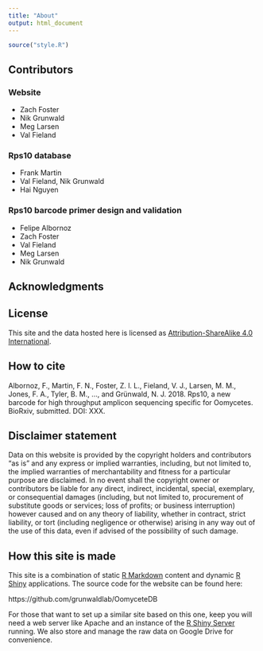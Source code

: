 ```yaml
---
title: "About"
output: html_document
---
```


```r
source("style.R")
```

## Contributors

### Website

- Zach Foster
- Nik Grunwald
- Meg Larsen
- Val Fieland

### Rps10 database

- Frank Martin
- Val Fieland, Nik Grunwald
- Hai Nguyen


### Rps10 barcode primer design and validation

- Felipe Albornoz
- Zach Foster
- Val Fieland
- Meg Larsen
- Nik Grunwald

## Acknowledgments


## License

This site and the data hosted here is licensed as [Attribution-ShareAlike 4.0 International](https://creativecommons.org/licenses/by-sa/4.0/).

## How to cite

Albornoz, F., Martin, F. N., Foster, Z. l. L., Fieland, V. J., Larsen, M. M., Jones, F. A., Tyler, B. M., ..., and Grünwald, N. J. 2018. Rps10, a new barcode for high throughput amplicon sequencing specific for Oomycetes. BioRxiv, submitted. DOI: XXX.

## Disclaimer statement

Data on this website is provided by the copyright holders and contributors "as is" and any express or implied warranties, including, but not limited to, the implied warranties of merchantability and fitness for a particular purpose are disclaimed.
In no event shall the copyright owner or contributors be liable for any direct, indirect, incidental, special, exemplary, or consequential damages (including, but not limited to, procurement of substitute goods or services; loss of profits; or business interruption) however caused and on any theory of liability, whether in contract, strict liability, or tort (including negligence or otherwise) arising in any way out of the use of this data, even if advised of the possibility of such damage.

## How this site is made

This site is a combination of static [R Markdown](https://rmarkdown.rstudio.com/rmarkdown_websites.html) content and dynamic [R Shiny](https://shiny.rstudio.com/) applications. The source code for the website can be found here:

https://github.com/grunwaldlab/OomyceteDB

For those that want to set up a similar site based on this one, keep you will need a web server like Apache and an instance of the [R Shiny Server](https://www.rstudio.com/products/shiny/shiny-server/) running. We also store and manage the raw data on Google Drive for convenience.